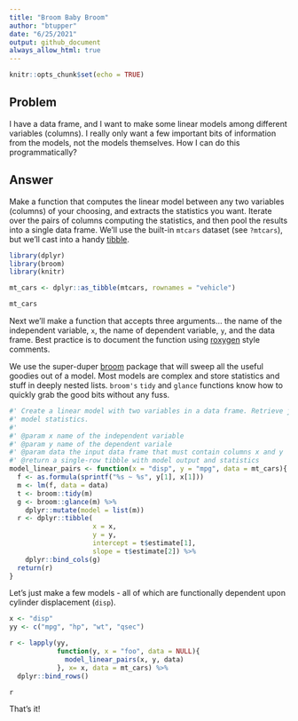 ```yaml
---
title: "Broom Baby Broom"
author: "btupper"
date: "6/25/2021"
output: github_document
always_allow_html: true
---
```


```r
knitr::opts_chunk$set(echo = TRUE)
```

## Problem

I have a data frame, and I want to make some linear models among different variables (columns).  I really only want a few important bits of information from the models, not the models themselves.  How I can do this programmatically?

## Answer

Make a function that computes the linear model between any two variables (columns) of your choosing, and extracts the statistics you want.  Iterate over the pairs of columns computing the statistics, and then pool the results into a single data frame.  We'll use the built-in `mtcars` dataset (see `?mtcars`), but we'll cast into a handy [tibble](https://tibble.tidyverse.org/).

```r
library(dplyr)
library(broom)
library(knitr)

mt_cars <- dplyr::as_tibble(mtcars, rownames = "vehicle")

mt_cars
```

Next we'll make a function that accepts three arguments... the name of the independent variable, `x`, the name of dependent variable, `y`, and the data frame.  Best practice is to document the function using [roxygen](https://cran.r-project.org/web/packages/roxygen2/vignettes/roxygen2.html) style comments.

We use the super-duper [broom](https://cran.r-project.org/web/packages/broom/vignettes/broom.html) package that will sweep all the useful goodies out of a model.  Most models are complex and store statistics and stuff in deeply nested lists.  `broom's` `tidy` and `glance` functions know how to quickly grab the good bits without any fuss.


```r
#' Create a linear model with two variables in a data frame. Retrieve just a few of the
#' model statistics.
#'
#' @param x name of the independent variable
#' @param y name of the dependent variale
#' @param data the input data frame that must contain columns x and y
#' @return a single-row tibble with model output and statistics
model_linear_pairs <- function(x = "disp", y = "mpg", data = mt_cars){
  f <- as.formula(sprintf("%s ~ %s", y[1], x[1]))
  m <- lm(f, data = data)
  t <- broom::tidy(m) 
  g <- broom::glance(m) %>%
    dplyr::mutate(model = list(m))
  r <- dplyr::tibble(
                     x = x, 
                     y = y,
                     intercept = t$estimate[1], 
                     slope = t$estimate[2]) %>%
    dplyr::bind_cols(g)
  return(r)
}
```


Let's just make a few models - all of which are functionally dependent upon cylinder displacement (`disp`).


```r
x <- "disp"
yy <- c("mpg", "hp", "wt", "qsec")

r <- lapply(yy,
            function(y, x = "foo", data = NULL){
              model_linear_pairs(x, y, data)
            }, x= x, data = mt_cars) %>%
  dplyr::bind_rows()

r
```

That's it!